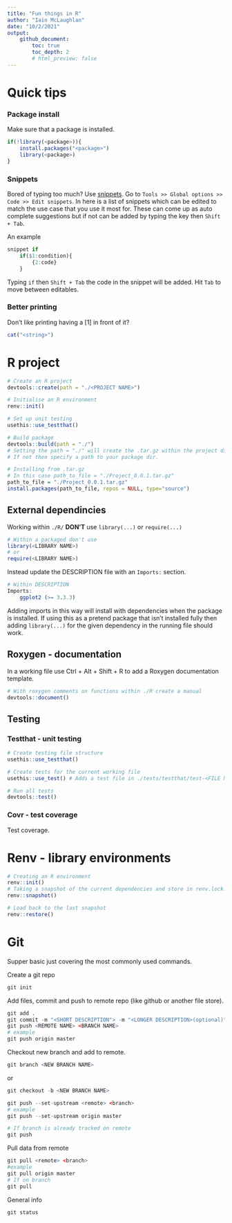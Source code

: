 ```yaml
---
title: "Fun things in R"
author: "Iain McLaughlan"
date: "10/2/2021"
output:
    github_document:
        toc: true
        toc_depth: 2
        # html_preview: false
---
```


# Quick tips

### Package install
Make sure that a package is installed. 

```r
if(!library(<package>)){
    install.packages("<package>")
    library(<package>)
}
```

### Snippets

Bored of typing too much? Use [snippets](https://jozef.io/r906-rstudio-snippets/).
Go to `Tools >> Global options >> Code >> Edit snippets`. In here is a list of 
snippets which can be edited to match the use case that you use it most for. 
These can come up as auto complete suggestions but if not can be added by typing
the key then `Shift + Tab`.

An example 

```r
snippet if
    if($1:condition){
        {2:code}
    }
```

Typing `if` then `Shift + Tab` the code in the snippet will be added. Hit `Tab` 
to move between editables.

### Better printing

Don't like printing having a [1] in front of it?

```r
cat("<string>")
```

# R project 

``` r
# Create an R project
devtools::create(path = "./<PROJECT NAME>")

# Initialise an R environment
renv::init()

# Set up unit testing
usethis::use_testthat()

# Build package
devtools::build(path = "./")
# Setting the path = "./" will create the .tar.gz within the project dir.
# If not then specify a path to your package dir.

# Installing from .tar.gz
# In this case path_to_file = "./Project_0.0.1.tar.gz"
path_to_file = "./Project_0.0.1.tar.gz"
install.packages(path_to_file, repos = NULL, type="source")
```

## External dependincies

Working within `./R/` **DON'T** use `library(...)` or `require(...)`

``` r
# Within a packaged don't use
library(<LIBRARY NAME>)
# or
require(<LIBRARY NAME>)
```

Instead update the DESCRIPTION file with an `Imports: ` section.
``` r
# Within DESCRIPTION
Imports:
    ggplot2 (>= 3.3.3)
```

Adding imports in this way will install with dependencies when the package is 
installed. If using this as a pretend package that isn't installed fully then 
adding `library(...)` for the given dependency in the running file should work.

## Roxygen - documentation

In a working file use Ctrl + Alt + Shift + R to add a Roxygen documentation template.
``` r
# With roxygen comments on functions within ./R create a manual
devtools::document()
```

## Testing

### Testthat - unit testing
``` r
# Create testing file structure
usethis::use_testthat()

# Create tests for the current working file
usethis::use_test() # Adds a test file in ./tests/testthat/test-<FILE NAME>.R

# Run all tests
devtools::test()
```

### Covr - test coverage

Test coverage.

# Renv - library environments

```r
# Creating an R environment
renv::init()
# Taking a snapshot of the current dependencies and store in renv.lock.
renv::snapshot()

# Load back to the last snapshot
renv::restore()
```

# Git

Supper basic just covering the most commonly used commands.

Create a git repo
```r
git init
```

Add files, commit and push to remote repo (like github or another file store).

```r
git add . 
git commit -m "<SHORT DESCRIPTION"> -m "<LONGER DESCRIPTION>(optional)"
git push <REMOTE NAME> <BRANCH NAME>
# example
git push origin master
```

Checkout new branch and add to remote.

```r
git branch <NEW BRANCH NAME>
```

or 

```r
git checkout -b <NEW BRANCH NAME>

git push --set-upstream <remote> <branch>
# example
git push --set-upstream origin master

# If branch is already tracked on remote
git push
```

Pull data from remote

```r
git pull <remote> <branch>
#example
git pull origin master
# If on branch
git pull
```

General info

```r
git status
```
